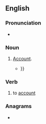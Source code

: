 ==English==

===Pronunciation===
* {{IPA|en|/əˈkɒmpt/}}

===Noun===
{{en-noun}}

# {{lb|en|archaic}} [[account#Noun|Account]].
#* {{quote-book|en|chapter=Method of Balancing Accounts at the Year’s End|title=Kearsley’s Gentleman and Tradesman’s Pocket Ledger, for the Year 1778: [...]|location=London|publisher=Printed for G. Kearsley,{{nb...|at No. 46, in Fleet-street, and sold by all the booksellers in town and country.}}|year=1778|page=184|pageurl=https://books.google.com/books?id=-nVwqfPJwqQC&pg=PA184|oclc=828585776|passage=You muſt make an '''accompt''' of balance on the next void leaf or folio of your ledger to your other '''accompts'''; but after ſo done, do not venture to draw out the '''accompt''' of balance in the ſaid folio, till you have made it exact on a ſheet of paper, ruled and titled for that purpoſe, becauſe of miſtakes or errors that may occur or happen in the courſe of ballancing your ledger; {{...}}}}

===Verb===
{{en-verb}}

# {{lb|en|archaic}} to [[account]]

===Anagrams===
* {{anagrams|en|a=accmopt|compact|σ-compact}}